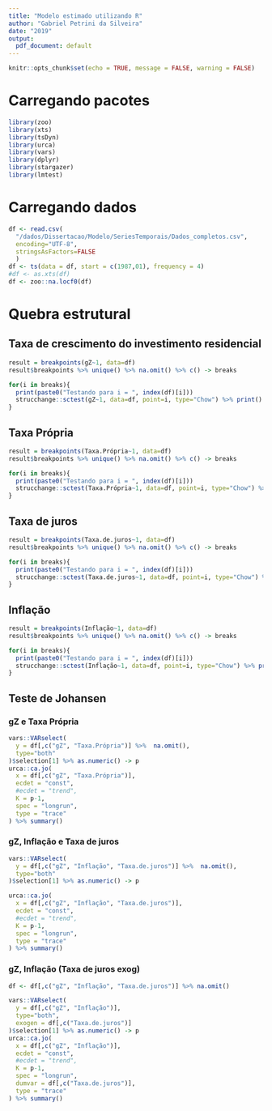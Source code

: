 ```yaml
---
title: "Modelo estimado utilizando R"
author: "Gabriel Petrini da Silveira"
date: "2019"
output:
  pdf_document: default
---
```


```r
knitr::opts_chunk$set(echo = TRUE, message = FALSE, warning = FALSE)
```

# Carregando pacotes

```r
library(zoo)
library(xts)
library(tsDyn)
library(urca)
library(vars)
library(dplyr)
library(stargazer)
library(lmtest)
```

# Carregando dados

```r
df <- read.csv(
  "/dados/Dissertacao/Modelo/SeriesTemporais/Dados_completos.csv",
  encoding="UTF-8", 
  stringsAsFactors=FALSE
  )
df <- ts(data = df, start = c(1987,01), frequency = 4)
#df <- as.xts(df)
df <- zoo::na.locf0(df)
```

# Quebra estrutural

## Taxa de crescimento do investimento residencial

```r
result = breakpoints(gZ~1, data=df)
result$breakpoints %>% unique() %>% na.omit() %>% c() -> breaks

for(i in breaks){
  print(paste0("Testando para i = ", index(df)[i]))
  strucchange::sctest(gZ~1, data=df, point=i, type="Chow") %>% print()
}
```

## Taxa Própria

```r
result = breakpoints(Taxa.Própria~1, data=df)
result$breakpoints %>% unique() %>% na.omit() %>% c() -> breaks

for(i in breaks){
  print(paste0("Testando para i = ", index(df)[i]))
  strucchange::sctest(Taxa.Própria~1, data=df, point=i, type="Chow") %>% print()
}
```

## Taxa de juros

```r
result = breakpoints(Taxa.de.juros~1, data=df)
result$breakpoints %>% unique() %>% na.omit() %>% c() -> breaks

for(i in breaks){
  print(paste0("Testando para i = ", index(df)[i]))
  strucchange::sctest(Taxa.de.juros~1, data=df, point=i, type="Chow") %>% print()
}
```

## Inflação

```r
result = breakpoints(Inflação~1, data=df)
result$breakpoints %>% unique() %>% na.omit() %>% c() -> breaks

for(i in breaks){
  print(paste0("Testando para i = ", index(df)[i]))
  strucchange::sctest(Inflação~1, data=df, point=i, type="Chow") %>% print()
}
```


## Teste de Johansen

### gZ e Taxa Própria

```r
vars::VARselect(
  y = df[,c("gZ", "Taxa.Própria")] %>%  na.omit(),
  type="both"
)$selection[1] %>% as.numeric() -> p 
urca::ca.jo(
  x = df[,c("gZ", "Taxa.Própria")], 
  ecdet = "const", 
  #ecdet = "trend", 
  K = p-1, 
  spec = "longrun", 
  type = "trace"
) %>% summary()
```



### gZ, Inflação e Taxa de juros

```r
vars::VARselect(
  y = df[,c("gZ", "Inflação", "Taxa.de.juros")] %>%  na.omit(),
  type="both"
)$selection[1] %>% as.numeric() -> p 

urca::ca.jo(
  x = df[,c("gZ", "Inflação", "Taxa.de.juros")], 
  ecdet = "const", 
  #ecdet = "trend", 
  K = p-1, 
  spec = "longrun", 
  type = "trace"
) %>% summary()
```

### gZ, Inflação (Taxa de juros exog)

```r
df <- df[,c("gZ", "Inflação", "Taxa.de.juros")] %>% na.omit()

vars::VARselect(
  y = df[,c("gZ", "Inflação")],
  type="both",
  exogen = df[,c("Taxa.de.juros")]
)$selection[1] %>% as.numeric() -> p 
urca::ca.jo(
  x = df[,c("gZ", "Inflação")], 
  ecdet = "const", 
  #ecdet = "trend", 
  K = p-1, 
  spec = "longrun",
  dumvar = df[,c("Taxa.de.juros")],
  type = "trace"
) %>% summary()
```